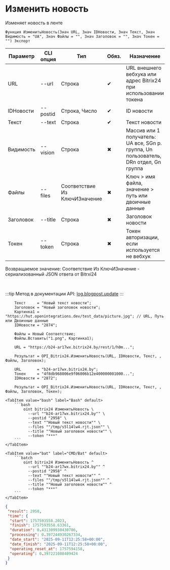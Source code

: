 ﻿---
sidebar_position: 2
description: Изменить новость и другие функции для работы с Bitrix24 в Открытом пакете интеграций - бесплатной open-source библиотеке интеграций для 1С:Предприятие 8, OneScript и CLI
keywords: [1C, 1С, 1С:Предприятие, 1С:Предприятие 8.3, API, Интеграция, Сервисы, Обмен, OneScript, CLI, Bitrix24]
---


# Изменить новость
 Изменяет новость в ленте



`Функция ИзменитьНовость(Знач URL, Знач IDНовости, Знач Текст, Знач Видимость = "UA", Знач Файлы = "", Знач Заголовок = "", Знач Токен = "") Экспорт`

  | Параметр | CLI опция | Тип | Обяз. | Назначение |
  |-|-|-|-|-|
  | URL | --url | Строка | &#x2714; | URL внешнего вебхука или адрес Bitrix24 при использовании токена |
  | IDНовости | --postid | Строка, Число | &#x2714; | ID новости |
  | Текст | --text | Строка | &#x2714; | Текст новости |
  | Видимость | --vision | Строка | &#x2716; | Массив или 1 получатель: UA все, SGn р. группа, Un пользователь, DRn отдел, Gn группа |
  | Файлы | --files | Соответствие Из КлючИЗначение | &#x2716; | Ключ > имя файла, значение > путь или двоичные данные |
  | Заголовок | --title | Строка | &#x2716; | Заголовок новости |
  | Токен | --token | Строка | &#x2716; | Токен авторизации, если используется не вебхук |

  
  Возвращаемое значение:   Соответствие Из КлючИЗначение - сериализованный JSON ответа от Bitrxi24

<br/>

:::tip
Метод в документации API: [log.blogpost.update](https://dev.1c-bitrix.ru/rest_help/log/log_blogpost_update.php)
:::
<br/>



```bsl title="Пример использования для 1С:Предприятие/OneScript"
    Текст     = "Новый текст новости";
    Заголовок = "Новый заголовок новости";
    Картинка1 = "https://hut.openintegrations.dev/test_data/picture.jpg"; // URL, Путь или Двоичные данные
    IDНовости = "2874";

    Файлы = Новый Соответствие;
    Файлы.Вставить("1.png", Картинка1);

    URL = "https://b24-ar17wx.bitrix24.by/rest/1/h0m...";

    Результат = OPI_Bitrix24.ИзменитьНовость(URL, IDНовости, Текст, , Файлы, Заголовок);

    URL       = "b24-ar17wx.bitrix24.by";
    Токен     = "4f8db968006e9f06006b12e400000001000...";
    IDНовости = "2872";

    Результат = OPI_Bitrix24.ИзменитьНовость(URL, IDНовости, Текст, , Файлы, Заголовок, Токен);
```
    

 <Tabs>
  
    <TabItem value="bash" label="Bash" default>
        ```bash
            oint bitrix24 ИзменитьНовость \
              --url ""b24-ar17wx.bitrix24.by"" \
              --postid "2958" \
              --text ""Новый текст новости"" \
              --files ""/tmp/s5l14lw4.rjt.json"" \
              --title ""Новый заголовок новости"" \
              --token "***"
        ```
    </TabItem>
  
    <TabItem value="bat" label="CMD/Bat" default>
        ```batch
            oint bitrix24 ИзменитьНовость ^
              --url ""b24-ar17wx.bitrix24.by"" ^
              --postid "2958" ^
              --text ""Новый текст новости"" ^
              --files ""/tmp/s5l14lw4.rjt.json"" ^
              --title ""Новый заголовок новости"" ^
              --token "***"
        ```
    </TabItem>
</Tabs>


```json title="Результат"
{
 "result": 2958,
 "time": {
  "start": 1757593558.2023,
  "finish": 1757593558.63361,
  "duration": 0.431309938430786,
  "processing": 0.397244930267334,
  "date_start": "2025-09-11T12:25:58+00:00",
  "date_finish": "2025-09-11T12:25:58+00:00",
  "operating_reset_at": 1757594158,
  "operating": 0.397221088409424
 }
}
```
